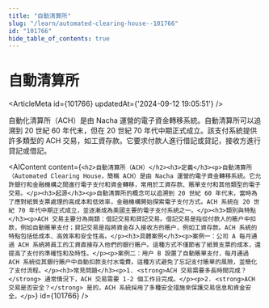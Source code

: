 ```yaml
---
title: "自動清算所"
slug: "/learn/automated-clearing-house--101766"
id: "101766"
hide_table_of_contents: true
---
```



# 自動清算所

<ArticleMeta id={101766} updatedAt={'2024-09-12 19:05:51'} />
<div className='border-solid border-b border-t-0 my-4 border-[var(--ifm-color-gray-300)]' />

自動化清算所（ACH）是由 Nacha 運營的電子資金轉移系統。自動清算所可以追溯到 20 世紀 60 年代末，但在 20 世紀 70 年代中期正式成立。該支付系統提供許多類型的 ACH 交易，如工資存款。它要求付款人進行借記或貸記，接收方進行貸記或借記。

<AIContent content={`<h2>自動清算所（ACH）</h2><h3>定義</h3><p>自動清算所（Automated Clearing House，簡稱 ACH）是由 Nacha 運營的電子資金轉移系統。它允許銀行和金融機構之間進行電子支付和資金轉移，常用於工資存款、賬單支付和其他類型的電子交易。</p><h3>起源</h3><p>自動清算所的概念可以追溯到 20 世紀 60 年代末，當時為了應對紙質支票處理的高成本和低效率，金融機構開始探索電子支付方式。ACH 系統在 20 世紀 70 年代中期正式成立，並逐漸成為美國主要的電子支付系統之一。</p><h3>類別與特點</h3><p>ACH 交易主要分為兩類：借記交易和貸記交易。借記交易是指從付款人的賬户中扣款，例如自動賬單支付；貸記交易是指將資金存入接收方的賬户，例如工資存款。ACH 系統的特點包括低成本、高效率和安全性高。</p><h3>具體案例</h3><p>案例一：公司 A 每月通過 ACH 系統將員工的工資直接存入他們的銀行賬户。這種方式不僅節省了紙質支票的成本，還提高了支付的準確性和及時性。</p><p>案例二：用户 B 設置了自動賬單支付，每月通過 ACH 系統從其銀行賬户中自動扣款支付水電費。這種方式避免了忘記支付賬單的風險，並簡化了支付流程。</p><h3>常見問題</h3><p>1. <strong>ACH 交易需要多長時間完成？</strong> 通常情況下，ACH 交易需要 1-2 個工作日完成。</p><p>2. <strong>ACH 交易是否安全？</strong> 是的，ACH 系統採用了多種安全措施來保護交易信息和資金安全。</p>`} id={101766} />
